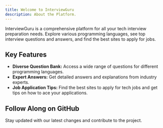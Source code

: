 ```yaml
---
title: Welcome to InterviewGuru
description: About the Platform.
---
```


InterviewGuru is a comprehensive platform for all your tech interview preparation needs. Explore various programming languages, see top interview questions and answers, and find the best sites to apply for jobs.

## Key Features

- **Diverse Question Bank:** Access a wide range of questions for different programming languages.
- **Expert Answers:** Get detailed answers and explanations from industry experts.
- **Job Application Tips:** Find the best sites to apply for tech jobs and get tips on how to ace your applications.


## Follow Along on GitHub

Stay updated with our latest changes and contribute to the project.



